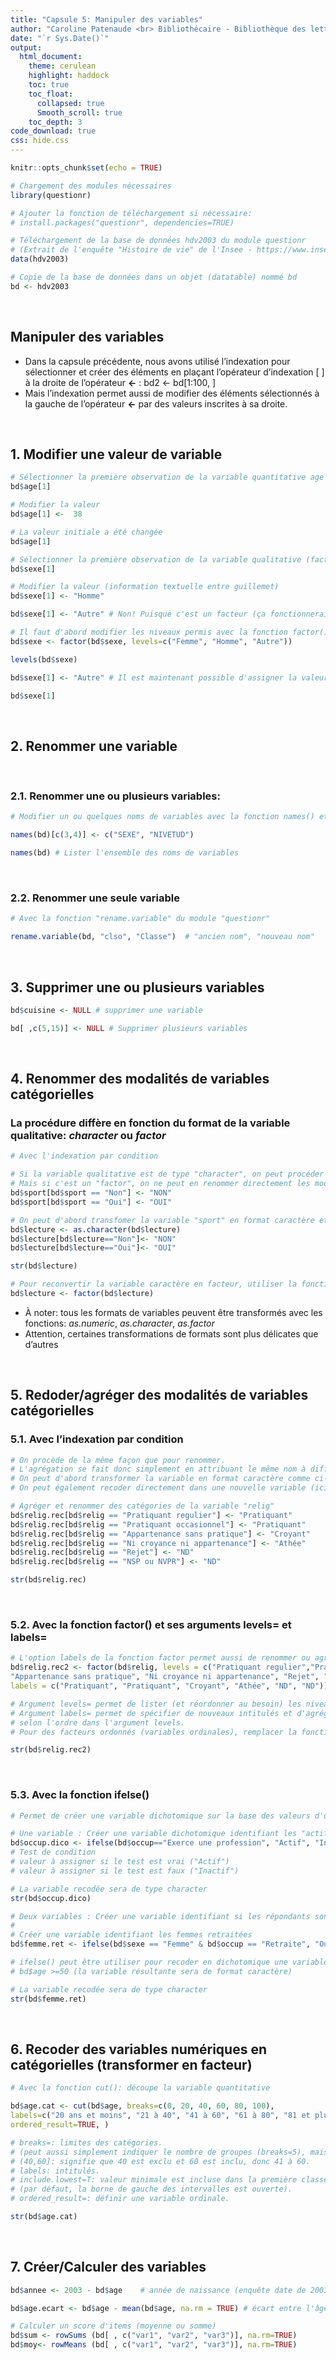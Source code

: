 ```yaml
---
title: "Capsule 5: Manipuler des variables"
author: "Caroline Patenaude <br> Bibliothécaire - Bibliothèque des lettres et sciences humaines"
date: "`r Sys.Date()`"
output: 
  html_document: 
    theme: cerulean
    highlight: haddock
    toc: true
    toc_float: 
      collapsed: true
      Smooth_scroll: true
    toc_depth: 3
code_download: true
css: hide.css
---
```


```r
knitr::opts_chunk$set(echo = TRUE)
```

<script src="hideOutput.js"></script>



```r
# Chargement des modules nécessaires
library(questionr)

# Ajouter la fonction de téléchargement si nécessaire:
# install.packages("questionr", dependencies=TRUE)

# Téléchargement de la base de données hdv2003 du module questionr
# (Extrait de l'enquête "Histoire de vie" de l'Insee - https://www.insee.fr/fr/statistiques/2532244)
data(hdv2003)

# Copie de la base de données dans un objet (datatable) nommé bd
bd <- hdv2003
```

<br>

<div class="fold o">

# Manipuler des variables

*   Dans la capsule précédente, nous avons utilisé l'indexation pour sélectionner et créer des éléments en plaçant l’opérateur d’indexation  [ ] à la droite de l’opérateur **<-** :  bd2 <- bd[1:100, ] 
*   Mais l’indexation permet aussi de modifier des éléments sélectionnés à la gauche de l'opérateur **<-** par des valeurs inscrites à sa droite.

<br>

## 1. Modifier une valeur de variable

```r
# Sélectionner la première observation de la variable quantitative age 
bd$age[1]
```


```r
# Modifier la valeur 
bd$age[1] <-  38
```

```r
# La valeur initiale a été changée
bd$age[1]
```

```r
# Sélectionner la première observation de la variable qualitative (factor) sexe 
bd$sexe[1]
```


```r
# Modifier la valeur (information textuelle entre guillemet)
bd$sexe[1] <- "Homme"
```


```r
bd$sexe[1] <- "Autre" # Non! Puisque c'est un facteur (ça fonctionnerait pour une variable "caractère")
```


```r
# Il faut d'abord modifier les niveaux permis avec la fonction factor() et son argument levels=
bd$sexe <- factor(bd$sexe, levels=c("Femme", "Homme", "Autre")) 
```

```r
levels(bd$sexe)
```

```r
bd$sexe[1] <- "Autre" # Il est maintenant possible d'assigner la valeur "Autre"
```

```r
bd$sexe[1] 
```

<br>

## 2. Renommer une variable

<br>

### 2.1. Renommer une ou plusieurs variables: 

```r
# Modifier un ou quelques noms de variables avec la fonction names() et l'indexation par position

names(bd)[c(3,4)] <- c("SEXE", "NIVETUD")
```


```r
names(bd) # Lister l'ensemble des noms de variables
```

<br>

### 2.2. Renommer une seule variable

```r
# Avec la fonction "rename.variable" du module "questionr"

rename.variable(bd, "clso", "Classe")  # "ancien nom", "nouveau nom"
```

<br>

## 3. Supprimer une ou plusieurs variables

```r
bd$cuisine <- NULL # supprimer une variable
```


```r
bd[ ,c(5,15)] <- NULL # Supprimer plusieurs variables
```

<br>

## 4.  Renommer des modalités de variables catégorielles

### La procédure diffère en fonction du format de la variable qualitative: *character* ou *factor*

```r
# Avec l'indexation par condition

# Si la variable qualitative est de type "character", on peut procéder comme suit
# Mais si c'est un "factor", on ne peut en renommer directement les modalités (niveaux) 
bd$sport[bd$sport == "Non"] <- "NON"
bd$sport[bd$sport == "Oui"] <- "OUI"
```


```r
# On peut d'abord transfomer la variable "sport" en format caractère et renommer les modalités
bd$lecture <- as.character(bd$lecture)
bd$lecture[bd$lecture=="Non"]<- "NON"
bd$lecture[bd$lecture=="Oui"]<- "OUI"
```

```r
str(bd$lecture)
```


```r
# Pour reconvertir la variable caractère en facteur, utiliser la fonction factor
bd$lecture <- factor(bd$lecture)
```

* À noter: tous les formats de variables peuvent être transformés avec les fonctions: *as.numeric*, *as.character*, *as.factor*
* Attention, certaines transformations de formats sont plus délicates que d'autres

<br>

## 5. Redoder/agréger des modalités de variables catégorielles

### 5.1. Avec l'indexation par condition

```r
# On procède de la même façon que pour renommer. 
# L'agrégation se fait donc simplement en attribuant le même nom à différentes catégories
# On peut d'abord transformer la variable en format caractère comme ci-haut avec la fonction as.character()
# On peut également recoder directement dans une nouvelle variable (ici bd$relig.rec) qui sera en format caractère

# Agréger et renommer des catégories de la variable "relig"
bd$relig.rec[bd$relig == "Pratiquant regulier"] <- "Pratiquant"
bd$relig.rec[bd$relig == "Pratiquant occasionnel"] <- "Pratiquant"
bd$relig.rec[bd$relig == "Appartenance sans pratique"] <- "Croyant"
bd$relig.rec[bd$relig == "Ni croyance ni appartenance"] <- "Athée"
bd$relig.rec[bd$relig == "Rejet"] <- "ND"
bd$relig.rec[bd$relig == "NSP ou NVPR"] <- "ND"
```


```r
str(bd$relig.rec)
```

<br>

### 5.2. Avec la fonction factor() et ses arguments levels= et labels=

```r
# L'option labels de la fonction factor permet aussi de renommer ou agréger les niveaux d'un facteur
bd$relig.rec2 <- factor(bd$relig, levels = c("Pratiquant regulier","Pratiquant occasionnel", 
"Appartenance sans pratique", "Ni croyance ni appartenance", "Rejet", "NSP ou NVPR"), 
labels = c("Pratiquant", "Pratiquant", "Croyant", "Athée", "ND", "ND"))

# Argument levels= permet de lister (et réordonner au besoin) les niveaux présents dans le facteur.
# Argument labels= permet de spécifier de nouveaux intitulés et d'agréger les niveaux listés 
# selon l'ordre dans l'argument levels.
# Pour des facteurs ordonnés (variables ordinales), remplacer la fonction factor() par ordered().
```

```r
str(bd$relig.rec2) 
```

<br>

### 5.3. Avec la fonction ifelse()
```r
# Permet de créer une variable dichotomique sur la base des valeurs d'une ou plusieurs variables 

# Une variable : Créer une variable dichotomique identifiant les "actifs" et "inactifs"
bd$occup.dico <- ifelse(bd$occup=="Exerce une profession", "Actif", "Inactif")  
# Test de condition
# valeur à assigner si le test est vrai ("Actif")
# valeur à assigner si le test est faux ("Inactif")
```

```r
# La variable recodée sera de type character
str(bd$occup.dico)
```


```r
# Deux variables : Créer une variable identifiant si les répondants sont des femmes retraitées, Oui ou Non:
#
# Créer une variable identifiant les femmes retraitées
bd$femme.ret <- ifelse(bd$sexe == "Femme" & bd$occup == "Retraite", "Oui", "Non")

# ifelse() peut être utiliser pour recoder en dichotomique une variable numérique : 
# bd$age >=50 (la variable résultante sera de format caractère)
```

```r
# La variable recodée sera de type character
str(bd$femme.ret)
```

<br>

## 6. Recoder des variables numériques en catégorielles (transformer en facteur)

```r
# Avec la fonction cut(): découpe la variable quantitative

bd$age.cat <- cut(bd$age, breaks=c(0, 20, 40, 60, 80, 100), 
labels=c("20 ans et moins", "21 à 40", "41 à 60", "61 à 80", "81 et plus"), 
ordered_result=TRUE, )

# breaks=: limites des catégories.
# (peut aussi simplement indiquer le nombre de groupes (breaks=5), mais le résultat n'est pas optimal)
# (40,60]: signifie que 40 est exclu et 60 est inclu, donc 41 à 60.
# labels: intitulés.
# include.lowest=T: valeur minimale est incluse dans la première classe 
# (par défaut, la borne de gauche des intervalles est ouverte).
# ordered_result=: définir une variable ordinale.
```

```r
str(bd$age.cat)
```

<br>

## 7. Créer/Calculer des variables

```r
bd$annee <- 2003 - bd$age    # année de naissance (enquête date de 2003) 
```

```r
bd$age.ecart <- bd$age - mean(bd$age, na.rm = TRUE) # écart entre l'âge du répondant et la moyenne
```


```r
# Calculer un score d'items (moyenne ou somme)
bd$sum <- rowSums (bd[ , c("var1", "var2", "var3")], na.rm=TRUE)
bd$moy<- rowMeans (bd[ , c("var1", "var2", "var3")], na.rm=TRUE)
```

</div>

